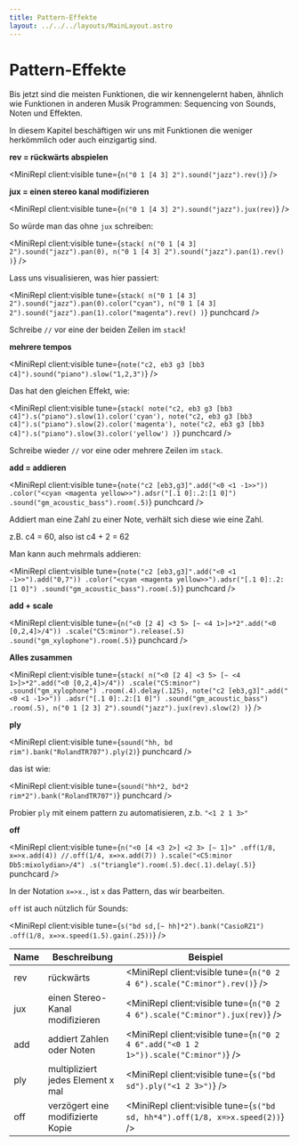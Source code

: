 ```yaml
---
title: Pattern-Effekte
layout: ../../../layouts/MainLayout.astro
---
```



# Pattern-Effekte

Bis jetzt sind die meisten Funktionen, die wir kennengelernt haben, ähnlich wie Funktionen in anderen Musik Programmen: Sequencing von Sounds, Noten und Effekten.

In diesem Kapitel beschäftigen wir uns mit Funktionen die weniger herkömmlich oder auch einzigartig sind.

**rev = rückwärts abspielen**

<MiniRepl client:visible tune={`n("0 1 [4 3] 2").sound("jazz").rev()`} />

**jux = einen stereo kanal modifizieren**

<MiniRepl client:visible tune={`n("0 1 [4 3] 2").sound("jazz").jux(rev)`} />

So würde man das ohne `jux` schreiben:

<MiniRepl
  client:visible
  tune={`stack(
  n("0 1 [4 3] 2").sound("jazz").pan(0),
  n("0 1 [4 3] 2").sound("jazz").pan(1).rev()
)`}
/>

Lass uns visualisieren, was hier passiert:

<MiniRepl
  client:visible
  tune={`stack(
  n("0 1 [4 3] 2").sound("jazz").pan(0).color("cyan"),
  n("0 1 [4 3] 2").sound("jazz").pan(1).color("magenta").rev()
)`}
  punchcard
/>

<Box>

Schreibe `//` vor eine der beiden Zeilen im `stack`!

</Box>

**mehrere tempos**

<MiniRepl client:visible tune={`note("c2, eb3 g3 [bb3 c4]").sound("piano").slow("1,2,3")`} />

Das hat den gleichen Effekt, wie:

<MiniRepl
  client:visible
  tune={`stack(
  note("c2, eb3 g3 [bb3 c4]").s("piano").slow(1).color('cyan'),
  note("c2, eb3 g3 [bb3 c4]").s("piano").slow(2).color('magenta'),
  note("c2, eb3 g3 [bb3 c4]").s("piano").slow(3).color('yellow')
)`}
  punchcard
/>

<Box>

Schreibe wieder `//` vor eine oder mehrere Zeilen im `stack`.

</Box>

**add = addieren**

<MiniRepl
  client:visible
  tune={`note("c2 [eb3,g3]".add("<0 <1 -1>>"))
.color("<cyan <magenta yellow>>").adsr("[.1 0]:.2:[1 0]")
.sound("gm_acoustic_bass").room(.5)`}
  punchcard
/>

<Box>

Addiert man eine Zahl zu einer Note, verhält sich diese wie eine Zahl.

z.B. c4 = 60, also ist c4 + 2 = 62

</Box>

Man kann auch mehrmals addieren:

<MiniRepl
  client:visible
  tune={`note("c2 [eb3,g3]".add("<0 <1 -1>>").add("0,7"))
.color("<cyan <magenta yellow>>").adsr("[.1 0]:.2:[1 0]")
.sound("gm_acoustic_bass").room(.5)`}
  punchcard
/>

**add + scale**

<MiniRepl
  client:visible
  tune={`n("<0 [2 4] <3 5> [~ <4 1>]>*2".add("<0 [0,2,4]>/4"))
.scale("C5:minor").release(.5)
.sound("gm_xylophone").room(.5)`}
  punchcard
/>

**Alles zusammen**

<MiniRepl
  client:visible
  tune={`stack(
  n("<0 [2 4] <3 5> [~ <4 1>]>*2".add("<0 [0,2,4]>/4"))
  .scale("C5:minor")
  .sound("gm_xylophone")
  .room(.4).delay(.125),
  note("c2 [eb3,g3]".add("<0 <1 -1>>"))
  .adsr("[.1 0]:.2:[1 0]")
  .sound("gm_acoustic_bass")
  .room(.5),
  n("0 1 [2 3] 2").sound("jazz").jux(rev).slow(2)
)`}
/>

**ply**

<MiniRepl client:visible tune={`sound("hh, bd rim").bank("RolandTR707").ply(2)`} punchcard />

das ist wie:

<MiniRepl client:visible tune={`sound("hh*2, bd*2 rim*2").bank("RolandTR707")`} punchcard />

<Box>

Probier `ply` mit einem pattern zu automatisieren, z.b. `"<1 2 1 3>"`

</Box>

**off**

<MiniRepl
  client:visible
  tune={`n("<0 [4 <3 2>] <2 3> [~ 1]>"
  .off(1/8, x=>x.add(4))
  //.off(1/4, x=>x.add(7))
).scale("<C5:minor Db5:mixolydian>/4")
.s("triangle").room(.5).dec(.1).delay(.5)`}
  punchcard
/>

<Box>

In der Notation `x=>x.`, ist `x` das Pattern, das wir bearbeiten.

</Box>

`off` ist auch nützlich für Sounds:

<MiniRepl
  client:visible
  tune={`s("bd sd,[~ hh]*2").bank("CasioRZ1")
  .off(1/8, x=>x.speed(1.5).gain(.25))`}
/>

| Name | Beschreibung                      | Beispiel                                                                            |
| ---- | --------------------------------- | ----------------------------------------------------------------------------------- |
| rev  | rückwärts                         | <MiniRepl client:visible tune={`n("0 2 4 6").scale("C:minor").rev()`} />            |
| jux  | einen Stereo-Kanal modifizieren   | <MiniRepl client:visible tune={`n("0 2 4 6").scale("C:minor").jux(rev)`} />         |
| add  | addiert Zahlen oder Noten         | <MiniRepl client:visible tune={`n("0 2 4 6".add("<0 1 2 1>")).scale("C:minor")`} /> |
| ply  | multipliziert jedes Element x mal | <MiniRepl client:visible tune={`s("bd sd").ply("<1 2 3>")`} />                      |
| off  | verzögert eine modifizierte Kopie | <MiniRepl client:visible tune={`s("bd sd, hh*4").off(1/8, x=>x.speed(2))`} />       |
